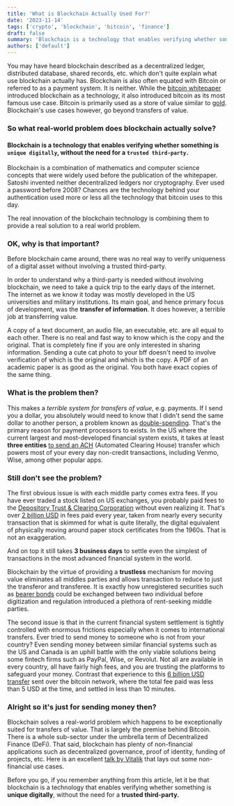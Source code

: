 ```yaml
---
title: 'What is Blockchain Actually Used For?'
date: '2023-11-14'
tags: ['crypto', 'blockchain', 'bitcoin', 'finance']
draft: false
summary: 'Blockchain is a technology that enables verifying whether something is unique digitally, without the need for a trusted third-party.'
authors: ['default']
---
```


You may have heard blockchain described as a decentralized ledger, distributed database, shared records, etc. which
don't quite explain what use blockchain actually has.
Blockchain is also often equated with Bitcoin or referred to as a payment system. It is neither.
While the [bitcoin whitepaper](https://bitcoin.org/bitcoin.pdf) introduced blockchain as a technology, it also
introduced bitcoin as its most
famous use case. Bitcoin is primarily used as a store of value similar to
[gold](/blog/bitcoin-as-digital-gold). Blockchain's use cases however, go beyond transfers of value.

### So what real-world problem does blockchain actually solve?


#### Blockchain is a technology that enables verifying whether something is 	**`unique digitally`**, without the need for a **`trusted third-party.`**


Blockchain is a combination of mathematics and computer science concepts that were widely used before the
publication of the whitepaper. Satoshi invented neither decentralized ledgers nor cryptography. Ever used a
password before 2008? Chances are the
technology behind your authentication used more or less all the technology that bitcoin uses to this day.

The real innovation of the blockchain technology is combining them to provide a real solution to a real world problem.

### OK, why is that important?

Before blockchain came around, there was no real way to verify uniqueness of a digital asset without involving a
trusted third-party.

In order to understand why a third-party is needed without involving blockchain, we need to take a quick trip to the
early days of the internet. The internet as we know it today was mostly developed in the US universities and
military institutions. Its main goal, and hence primary focus of development, was the **transfer of information**. It
does however, a terrible job at transferring value.

A copy of a text document, an audio file, an executable, etc. are all equal to each other. There is no real and fast
way to know which is the copy and the original. That is completely fine if you are only interested in sharing
information. Sending a cute cat photo to your bff doesn't need to involve verification of which is the original
and which is the copy. A PDF of an academic paper is as good as the original. You both have exact copies of the same
thing.

### What is the problem then?

This makes a *terrible system for transfers of value*, e.g. payments. If I send you a dollar, you absolutely
would need to know that I didn't send the same dollar to another person, a problem known as [double-spending](https://en.wikipedia.org/wiki/Double-spending).
That's the primary reason for payment processors to exists. In the US where the current largest and most-developed
financial system exists, it takes at least **three entities**
[to send an ACH](https://plaid.com/resources/ach/how-does-an-ach-transfer-work/#How%20does%20an%20ACH%20transfer%20work?)
 (Automated Clearing House) transfer which powers most of your every day non-credit transactions, including Venmo,
Wise, among other popular apps.

### Still don't see the problem?

The first obvious issue is with each middle party comes extra fees. If you have ever traded a stock listed on US
exchanges, you probably paid fees to the [Depository Trust & Clearing Corporation](https://www.dtcc.com/) without
even realizing it. That's over [2 billion USD](https://www.dtcc.com/annuals/2022/letters/cfo) in fees paid every
year, taken from nearly every security transaction that is skimmed for what is quite literally, the digital
equivalent of physically moving around paper stock certificates from the 1960s. That is not an exaggeration.

And on top it still takes **3 business days** to settle even the simplest of transactions in the most
advanced financial system in the world.

Blockchain by the virtue of providing a **trustless** mechanism for moving value eliminates all middles parties and
allows transaction to reduce to just the transferor and transferee. It is exactly how  unregistered securities such as
[bearer bonds](https://en.wikipedia.org/wiki/Bearer_bond) could be
exchanged between two individual before digitization and regulation introduced a plethora of rent-seeking middle
parties.

The second issue is that in the current financial system settlement is tightly controlled with enormous frictions
especially when it comes to international transfers. Ever tried to send money to someone who is not from your
country? Even sending money between similar financial systems such as the US and Canada is an uphill battle with the
only viable solutions being
some fintech firms such as PayPal, Wise, or Revolut. Not all are available in every country, all have fairly
high fees, and you are trusting the platforms to safeguard your money. Contrast that experience to this
[6 billion USD transfer](https://www.blockchain.com/explorer/transactions/btc/b36bced99cc459506ad2b3af6990920b12f6dc84f9c7ed0dd2c3703f94a4b692)
sent over the bitcoin network, where the total fee paid was less than 5 USD at the time, and settled in less than 10
minutes.

### Alright so it's just for sending money then?

Blockchain solves a real-world problem which happens to be exceptionally suited for transfers of value. That is
largely the premise behind Bitcoin. There is a whole sub-sector under the umbrella term of Decentralized Finance
(DeFi). That said, blockchain has plenty of non-financial applications such as decentralized governance, proof of
identity, funding of projects, etc. Here is an excellent
[talk by Vitalik](https://www.youtube.com/watch?v=oLsb7clrXMQ)
that lays out some non-financial use cases.

Before you go, if you remember anything from this article, let it be that blockchain is a technology that enables
verifying whether something is **unique digitally**, without the need for a **trusted third-party.**
